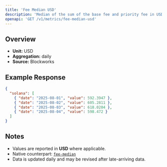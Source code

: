 ```yaml
---
title: 'Fee Median USD'
description: 'Median of the sum of the base fee and priority fee in USD that day'
openapi: 'GET /v1/metrics/fee-median-usd'
---
```


## Overview

- **Unit:** USD
- **Aggregation:** daily
- **Source:** Blockworks



## Example Response

```json
{
  "solana": [
    { "date": "2025-08-01", "value": 592.3947 },
    { "date": "2025-08-02", "value": 605.2811 },
    { "date": "2025-08-03", "value": 618.0204 },
    { "date": "2025-08-04", "value": 598.472 }
  ]
}
```

## Notes
- Values are reported in **USD** where applicable.
- Native counterpart: [`fee-median`](/api-reference/metrics/solana/fee-median)
- Data is updated daily and may be revised after late-arriving data.
